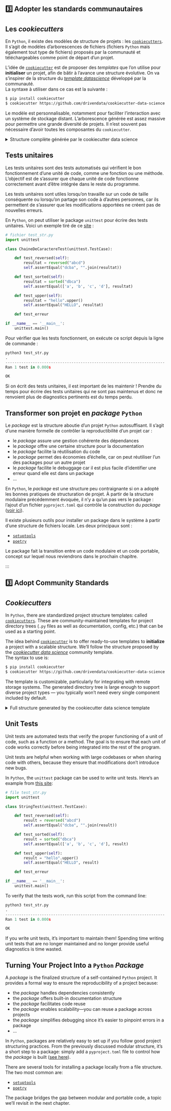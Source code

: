::: {.content-visible when-profile="fr"}

# 3️⃣ Adopter les standards communautaires

## Les _cookiecutters_

En `Python`, il existe des modèles de structure de projets : les [`cookiecutters`](https://cookiecutter.readthedocs.io/en/stable/). Il s'agit de modèles d’arborescences de fichiers (fichiers `Python` mais également tout type de fichiers) proposés par la communauté et téléchargeables comme point de départ d’un projet.

L’idée de [`cookiecutter`](https://cookiecutter.readthedocs.io/en/stable/) est de proposer des _templates_ que l’on utilise pour **initialiser** un projet, afin de bâtir à l’avance une structure évolutive. On va s’inspirer de la structure du [_template datascience_](https://drivendata.github.io/cookiecutter-data-science/) développé par la communauté.  
La syntaxe à utiliser dans ce cas est la suivante :

```bash
$ pip install cookiecutter
$ cookiecutter https://github.com/drivendata/cookiecutter-data-science
```

Le modèle est personnalisable, notamment pour faciliter l’interaction avec un système de stockage distant. L’arborescence générée est assez massive pour permettre une grande diversité de projets. Il n’est souvent pas nécessaire d’avoir toutes les composantes du `cookiecutter`.

<details>
<summary>Structure complète générée par le cookiecutter data science</summary>

```
├── LICENSE
├── Makefile           <- Makefile with commands like `make data` or `make train`
├── README.md          <- The top-level README for developers using this project.
├── data
│   ├── external       <- Data from third party sources.
│   ├── interim        <- Intermediate data that has been transformed.
│   ├── processed      <- The final, canonical data sets for modeling.
│   └── raw            <- The original, immutable data dump.
│
├── docs               <- A default Sphinx project; see sphinx-doc.org for details
│
├── models             <- Trained and serialized models, model predictions, or model summaries
│
├── notebooks          <- Jupyter notebooks. Naming convention is a number (for ordering),
│                         the creator's initials, and a short `-` delimited description, e.g.
│                         `1.0-jqp-initial-data-exploration`.
│
├── references         <- Data dictionaries, manuals, and all other explanatory materials.
│
├── reports            <- Generated analysis as HTML, PDF, LaTeX, etc.
│   └── figures        <- Generated graphics and figures to be used in reporting
│
├── requirements.txt   <- The requirements file for reproducing the analysis environment, e.g.
│                         generated with `pip freeze > requirements.txt`
│
├── setup.py           <- Make this project pip installable with `pip install -e`
├── src                <- Source code for use in this project.
│   ├── __init__.py    <- Makes src a Python module
│   │
│   ├── data           <- Scripts to download or generate data
│   │   └── make_dataset.py
│   │
│   ├── features       <- Scripts to turn raw data into features for modeling
│   │   └── build_features.py
│   │
│   ├── models         <- Scripts to train models and then use trained models to make
│   │   │                 predictions
│   │   ├── predict_model.py
│   │   └── train_model.py
│   │
│   └── visualization  <- Scripts to create exploratory and results oriented visualizations
│       └── visualize.py
│
└── tox.ini            <- tox file with settings for running tox; see tox.readthedocs.io
```

</details>

:::

::: {.callout-note collapse="true"}

## Tests unitaires

Les tests unitaires sont des tests automatisés qui vérifient le bon fonctionnement d'une unité de code, comme une fonction ou une méthode. L'objectif est de s'assurer que chaque unité de code fonctionne correctement avant d'être intégrée dans le reste du programme.

Les tests unitaires sont utiles lorsqu'on travaille sur un code de taille conséquente ou lorsqu'on partage son code à d'autres personnes, car ils permettent de s'assurer que les modifications apportées ne créent pas de nouvelles erreurs.

En `Python`, on peut utiliser le package `unittest` pour écrire des tests unitaires. Voici un exemple tiré de ce [site](https://gayerie.dev/docs/python/python3/unittest.html) :

```python
# fichier test_str.py
import unittest

class ChaineDeCaractereTest(unittest.TestCase):

    def test_reversed(self):
        resultat = reversed("abcd")
        self.assertEqual("dcba", "".join(resultat))

    def test_sorted(self):
        resultat = sorted("dbca")
        self.assertEqual(['a', 'b', 'c', 'd'], resultat)

    def test_upper(self):
        resultat = "hello".upper()
        self.assertEqual("HELLO", resultat)

    def test_erreur

if __name__ == '__main__':
    unittest.main()
```

Pour vérifier que les tests fonctionnent, on exécute ce script depuis la ligne de commande :

```python
python3 test_str.py
.
----------------------------------------------------------------------
Ran 1 test in 0.000s

OK
```

Si on écrit des tests unitaires, il est important de les maintenir ! Prendre du temps pour écrire des tests unitaires qui ne sont pas maintenus et donc ne renvoient plus de diagnostics pertinents est du temps perdu.

:::

## Transformer son projet en _package_ `Python`

Le _package_ est la structure aboutie d'un projet `Python` autosuffisant. Il s'agit d'une manière formelle de contrôler la reproductibilité d'un projet car :

- le _package_ assure une gestion cohérente des dépendances
- le _package_ offre une certaine structure pour la documentation
- le _package_ facilite la réutilisation du code
- le _package_ permet des économies d'échelle, car on peut réutiliser l'un des packages pour un autre projet
- le _package_ facilite le debuggage car il est plus facile d'identifier une erreur quand elle est dans un package
- ...

En `Python`, le _package_ est une structure peu contraignante si on a adopté les bonnes pratiques de structuration de projet. À partir de la structure modulaire précédemment évoquée, il n'y a qu'un pas vers le package : l'ajout d'un fichier `pyproject.toml` qui contrôle la construction du _package_ ([voir ici](https://py-pkgs.org/03-how-to-package-a-python)).

Il existe plusieurs outils pour installer un package dans le système à partir d'une structure de fichiers locale. Les deux principaux sont :

- [`setuptools`](https://pypi.org/project/setuptools/)
- [`poetry`](https://python-poetry.org/)

Le package fait la transition entre un code modulaire et un code portable, concept sur lequel nous reviendrons dans le prochain chapitre.

:::

::: {.content-visible when-profile="en"}

# 3️⃣ Adopt Community Standards

## _Cookiecutters_

In `Python`, there are standardized project structure templates: called [`cookiecutters`](https://cookiecutter.readthedocs.io/en/stable/). These are community-maintained templates for project directory trees (`.py` files as well as documentation, config, etc.) that can be used as a starting point.

The idea behind [`cookiecutter`](https://cookiecutter.readthedocs.io/en/stable/) is to offer ready-to-use templates to **initialize** a project with a scalable structure. We'll follow the structure proposed by the [_cookiecutter data science_](https://drivendata.github.io/cookiecutter-data-science/) community template.  
The syntax to use is:

```bash
$ pip install cookiecutter
$ cookiecutter https://github.com/drivendata/cookiecutter-data-science
```

The template is customizable, particularly for integrating with remote storage systems. The generated directory tree is large enough to support diverse project types — you typically won't need every single component included by default.

<details>
<summary>Full structure generated by the cookiecutter data science template</summary>

*(Identique au bloc ci-dessus – déjà internationalisé)*

</details>

::: {.callout-note collapse="true"}

## Unit Tests

Unit tests are automated tests that verify the proper functioning of a unit of code, such as a function or a method. The goal is to ensure that each unit of code works correctly before being integrated into the rest of the program.

Unit tests are helpful when working with large codebases or when sharing code with others, because they ensure that modifications don't introduce new bugs.

In `Python`, the `unittest` package can be used to write unit tests. Here's an example from [this site](https://gayerie.dev/docs/python/python3/unittest.html):

```python
# file test_str.py
import unittest

class StringTest(unittest.TestCase):

    def test_reversed(self):
        result = reversed("abcd")
        self.assertEqual("dcba", "".join(result))

    def test_sorted(self):
        result = sorted("dbca")
        self.assertEqual(['a', 'b', 'c', 'd'], result)

    def test_upper(self):
        result = "hello".upper()
        self.assertEqual("HELLO", result)

    def test_erreur

if __name__ == '__main__':
    unittest.main()
```

To verify that the tests work, run this script from the command line:

```python
python3 test_str.py
.
----------------------------------------------------------------------
Ran 1 test in 0.000s

OK
```

If you write unit tests, it’s important to maintain them! Spending time writing unit tests that are no longer maintained and no longer provide useful diagnostics is time wasted.

:::

## Turning Your Project Into a `Python` _Package_

A _package_ is the finalized structure of a self-contained `Python` project. It provides a formal way to ensure the reproducibility of a project because:

- the _package_ handles dependencies consistently
- the _package_ offers built-in documentation structure
- the _package_ facilitates code reuse
- the _package_ enables scalability—you can reuse a package across projects
- the _package_ simplifies debugging since it's easier to pinpoint errors in a package
- ...

In `Python`, packages are relatively easy to set up if you follow good project structuring practices. From the previously discussed modular structure, it’s a short step to a package: simply add a `pyproject.toml` file to control how the _package_ is built ([see here](https://py-pkgs.org/03-how-to-package-a-python)).

There are several tools for installing a package locally from a file structure. The two most common are:

- [`setuptools`](https://pypi.org/project/setuptools/)
- [`poetry`](https://python-poetry.org/)

The package bridges the gap between modular and portable code, a topic we’ll revisit in the next chapter.

:::
